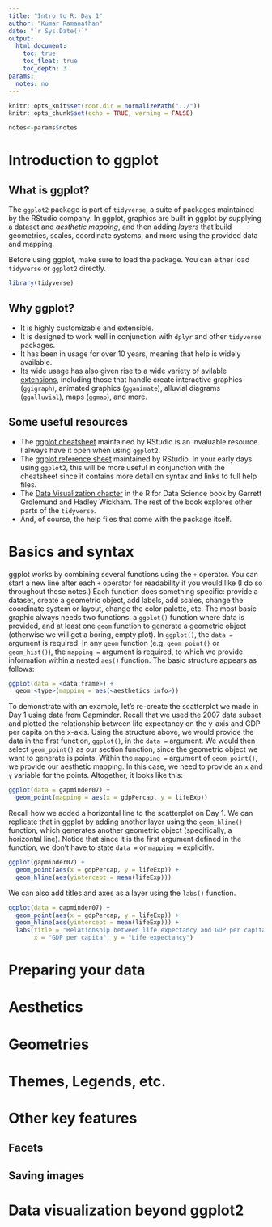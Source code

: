 ```yaml
---
title: "Intro to R: Day 1"
author: "Kumar Ramanathan"
date: "`r Sys.Date()`"
output: 
  html_document:
    toc: true
    toc_float: true
    toc_depth: 3
params:
  notes: no
---
```



```r
knitr::opts_knit$set(root.dir = normalizePath("../"))
knitr::opts_chunk$set(echo = TRUE, warning = FALSE)
```

```r
notes<-params$notes
```

# Introduction to ggplot

## What is ggplot?

The `ggplot2` package is part of `tidyverse`, a suite of packages maintained by the RStudio company. In ggplot, graphics are built in ggplot by supplying a dataset and *aesthetic mapping*, and then adding *layers* that build geometries, scales, coordinate systems, and more using the provided data and mapping.

Before using ggplot, make sure to load the package. You can either load `tidyverse` or `ggplot2` directly.

```r
library(tidyverse)
```

## Why ggplot?

- It is highly customizable and extensible.
- It is designed to work well in conjunction with `dplyr` and other `tidyverse` packages.
- It has been in usage for over 10 years, meaning that help is widely available.
- Its wide usage has also given rise to a wide variety of avilable [extensions](http://www.ggplot2-exts.org/gallery/), including those that handle create interactive graphics (`ggigraph`), animated graphics (`gganimate`), alluvial diagrams (`ggalluvial`), maps (`ggmap`), and more.

## Some useful resources

- The [ggplot cheatsheet](https://github.com/rstudio/cheatsheets/blob/master/data-visualization-2.1.pdf) maintained by RStudio is an invaluable resource. I always have it open when using `ggplot2`.
- The [ggplot reference sheet](https://ggplot2.tidyverse.org/reference/index.html) maintained by RStudio. In your early days using `ggplot2`, this will be more useful in conjunction with the cheatsheet since it contains more detail on syntax and links to full help files. 
- The [Data Visualization chapter](http://r4ds.had.co.nz/data-visualisation.html) in the R for Data Science book by Garrett Grolemund and Hadley Wickham. The rest of the book explores other parts of the `tidyverse`.
- And, of course, the help files that come with the package itself.

# Basics and syntax

ggplot works by combining several functions using the `+` operator. You can start a new line after each `+` operator for readability if you would like (I do so throughout these notes.) Each function does something specific: provide a dataset, create a geometric object, add labels, add scales, change the coordinate system or layout, change the color palette, etc. The most basic graphic always needs two functions: a `ggplot()` function where data is provided, and at least one `geom` function to generate a geometric object (otherwise we will get a boring, empty plot). In `ggplot()`, the `data = ` argument is required. In any `geom` function (e.g. `geom_point()` or `geom_hist()`), the `mapping = ` argument is required, to which we provide information within a nested `aes()` function. The basic structure appears as follows:

```r
ggplot(data = <data frame>) + 
  geom_<type>(mapping = aes(<aesthetics info>))
```

To demonstrate with an example, let's re-create the scatterplot we made in Day 1 using data from Gapminder. Recall that we used the 2007 data subset and plotted the relationship between life expectancy on the y-axis and GDP per capita on the x-axis. Using the structure above, we would provide the data in the first function, `ggplot()`, in the `data = ` argument. We would then select `geom_point()` as our section function, since the geometric object we want to generate is points. Within the `mapping = ` argument of `geom_point()`, we provide our aesthetic mapping. In this case, we need to provide an `x` and `y` variable for the points. Altogether, it looks like this:

```r
ggplot(data = gapminder07) + 
  geom_point(mapping = aes(x = gdpPercap, y = lifeExp))
```

Recall how we added a horizontal line to the scatterplot on Day 1. We can replicate that in ggplot by adding another layer using the `geom_hline()` function, which generates another geometric object (specifically, a horizontal line). Notice that since it is the first argument defined in the function, we don't have to state `data = ` or `mapping = ` explicitly. 

```r
ggplot(gapminder07) + 
  geom_point(aes(x = gdpPercap, y = lifeExp)) + 
  geom_hline(aes(yintercept = mean(lifeExp)))
```

We can also add titles and axes as a layer using the `labs()` function.

```r
ggplot(data = gapminder07) + 
  geom_point(aes(x = gdpPercap, y = lifeExp)) + 
  geom_hline(aes(yintercept = mean(lifeExp))) + 
  labs(title = "Relationship between life expectancy and GDP per capita in 2007", 
       x = "GDP per capita", y = "Life expectancy")
```

# Preparing your data

# Aesthetics

# Geometries

# Themes, Legends, etc.

# Other key features

## Facets

## Saving images

# Data visualization beyond ggplot2